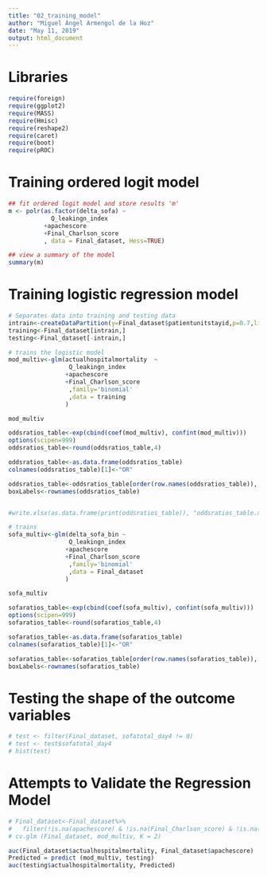 ```yaml
---
title: "02_training_model"
author: "Miguel Ángel Armengol de la Hoz"
date: "May 11, 2019"
output: html_document
---
```


# Libraries

```r
require(foreign)
require(ggplot2)
require(MASS)
require(Hmisc)
require(reshape2)
require(caret)
require(boot)
require(pROC)
```


# Training ordered logit model

```r
## fit ordered logit model and store results 'm'
m <- polr(as.factor(delta_sofa) ~ 
            Q_leakingn_index
          +apachescore
          +Final_Charlson_score
          , data = Final_dataset, Hess=TRUE)

## view a summary of the model
summary(m)
```

# Training logistic regression model

```r
# Separates data into training and testing data
intrain<-createDataPartition(y=Final_dataset$patientunitstayid,p=0.7,list=FALSE)
training<-Final_dataset[intrain,]
testing<-Final_dataset[-intrain,]
```

```r
# trains the logistic model
mod_multiv<-glm(actualhospitalmortality  ~ 
                 Q_leakingn_index
                +apachescore
                +Final_Charlson_score
                 ,family='binomial'
                 ,data = training
                )

mod_multiv

oddsratios_table<-exp(cbind(coef(mod_multiv), confint(mod_multiv)))  
options(scipen=999)
oddsratios_table<-round(oddsratios_table,4)

oddsratios_table<-as.data.frame(oddsratios_table)
colnames(oddsratios_table)[1]<-"OR"

oddsratios_table<-oddsratios_table[order(row.names(oddsratios_table)), ]
boxLabels<-rownames(oddsratios_table)


#write.xlsx(as.data.frame(print(oddsratios_table)), "oddsratios_table.xlsx")

```
```r
# trains
sofa_multiv<-glm(delta_sofa_bin ~ 
                 Q_leakingn_index
                +apachescore
                +Final_Charlson_score
                 ,family='binomial'
                 ,data = Final_dataset
                )

sofa_multiv

sofaratios_table<-exp(cbind(coef(sofa_multiv), confint(sofa_multiv)))  
options(scipen=999)
sofaratios_table<-round(sofaratios_table,4)

sofaratios_table<-as.data.frame(sofaratios_table)
colnames(sofaratios_table)[1]<-"OR"

sofaratios_table<-sofaratios_table[order(row.names(sofaratios_table)), ]
boxLabels<-rownames(sofaratios_table)

```
# Testing the shape of the outcome variables
```r
# test <- filter(Final_dataset, sofatotal_day4 != 0)
# test <- test$sofatotal_day4
# hist(test)
```

# Attempts to Validate the Regression Model

```r
# Final_dataset<-Final_dataset%>%
#   filter(!is.na(apachescore) & !is.na(Final_Charlson_score) & !is.na(actualhospitalmortality))
# cv.glm (Final_dataset, mod_multiv, K = 2)

auc(Final_dataset$actualhospitalmortality, Final_dataset$apachescore)
Predicted = predict (mod_multiv, testing)
auc(testing$actualhospitalmortality, Predicted)
```

